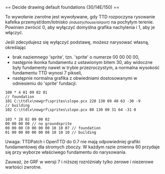 <noinclude>{{pl/Development/NewGRF/inne strony|en=newgrf-specs.tt-wiki.net/wiki/Callback:_Decide_drawing_default_foundations|pl=pl/Development/NewGRF/NFO Specs/Callback/Decide drawing default foundations}}
</noinclude>== Decide drawing default foundations (30/14E/150) ==

To wywołanie zwrotne jest wywoływane, gdy TTD rozpoczyna rysowanie kafelka przemysł/dom/lotnisko <small>''(industry/house/airport)''</small> na pochyłym terenie. Powinien zwrócić 0, aby wyłączyć
domyślna grafika nachylenia i 1, aby je włączyć.

Jeśli zdecydujesz się wyłączyć podstawę, możesz narysować własną, określając

* brak naziemnego 'sprite', tzn. 'sprite' o numerze 00 00 00 00,
* następnie ikonka fundamentu z ustawionym bitem 30, aby widoczne były fundamenty nawet w trybie przezroczystym, a normalna wysokość fundamentu TTD wynosi 7 pikseli,
* następnie normalna grafika z obwiedniami dostosowanymi w odniesieniu do 'sprite' fundacji: 

 100 * 4 01 09 02 01
 // foundation
 101 C:\ttdlx\newgrf\sprites\slope.pcx 220 130 09 40 63 -30 -9
 // building
 102 C:\ttdlx\newgrf\sprites\slope.pcx 80 130 09 31 64 -31 0
 
 103 * 28 02 09 00 02
 00 00 00 00 // no groundsprite
 00 00 00 C0 00 00 00 10 10 07 // foundation
 01 00 00 80 00 00 08 10 10 10 // building

{{pl/Development/NewGRF/ttdp|}} Uwaga: TTDPatch i OpenTTD do 0.7 nie mają odpowiedniej grafiki fundamentowej dla stromych zboczy. W każdym razie zmienna 60 przydaje się przy wyborze właściwego fundamentu do narysowania.

{{pl/Development/NewGRF/grfTill|7}} Zauważ, że GRF w wersji 7 i niższej rozróżniały tylko zerowe i niezerowe wartości zwrotne.

<!--[[Category:Callbacks]]-->